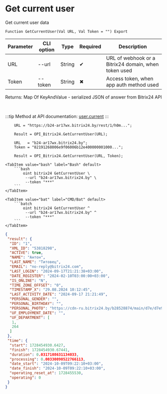 ﻿---
sidebar_position: 1
---


# Get current user
 Get current user data



`Function GetCurrentUser(Val URL, Val Token = "") Export`

  | Parameter | CLI option | Type | Required | Description |
  |-|-|-|-|-|
  | URL | --url | String | &#x2714; | URL of webhook or a Bitrix24 domain, when token used |
  | Token | --token | String | &#x2716; | Access token, when app auth method used |

  
  Returns:  Map Of KeyAndValue - serialized JSON of answer from Bitrix24 API

<br/>

:::tip
Method at API documentation: [user.current](https://dev.1c-bitrix.ru/rest_help/users/user_current.php)
:::
<br/>



```bsl title="1C:Enterprise/OneScript code example"
    URL = "https://b24-ar17wx.bitrix24.by/rest/1/h0m...";

    Result = OPI_Bitrix24.GetCurrentUser(URL);

    URL   = "b24-ar17wx.bitrix24.by";
    Token = "82191268006e9f06006b12e400000001000...";

    Result = OPI_Bitrix24.GetCurrentUser(URL, Token);
```
 

 <Tabs>
  
    <TabItem value="bash" label="Bash" default>
        ```bash
            oint bitrix24 GetCurrentUser \
             --url "b24-ar17wx.bitrix24.by" \
             --token "***"
        ```
    </TabItem>
  
    <TabItem value="bat" label="CMD/Bat" default>
        ```batch
            oint bitrix24 GetCurrentUser ^
             --url "b24-ar17wx.bitrix24.by" ^
             --token "***"
        ```
    </TabItem>
</Tabs>


```json title="Result"
{
 "result": {
  "ID": "1",
  "XML_ID": "53818298",
  "ACTIVE": true,
  "NAME": "Антон",
  "LAST_NAME": "Титовец",
  "EMAIL": "no-reply@bitrix24.com",
  "LAST_LOGIN": "2024-09-17T21:21:38+03:00",
  "DATE_REGISTER": "2024-02-10T03:00:00+03:00",
  "IS_ONLINE": "N",
  "TIME_ZONE_OFFSET": "0",
  "TIMESTAMP_X": "29.08.2024 10:12:45",
  "LAST_ACTIVITY_DATE": "2024-09-17 21:21:49",
  "PERSONAL_GENDER": "",
  "PERSONAL_BIRTHDAY": "",
  "PERSONAL_PHOTO": "https://cdn-ru.bitrix24.by/b28528874/main/d7e/d7e99cf556e4ab676463dae2c00ddfbb/a7e0af6899300e3c684caeca5c334d81.jpg",
  "UF_EMPLOYMENT_DATE": "",
  "UF_DEPARTMENT": [
   1,
   264
  ]
 },
 "time": {
  "start": 1728454930.6427,
  "finish": 1728454930.67441,
  "duration": 0.0317108631134033,
  "processing": 0.00330090522766113,
  "date_start": "2024-10-09T09:22:10+03:00",
  "date_finish": "2024-10-09T09:22:10+03:00",
  "operating_reset_at": 1728455530,
  "operating": 0
 }
}
```
